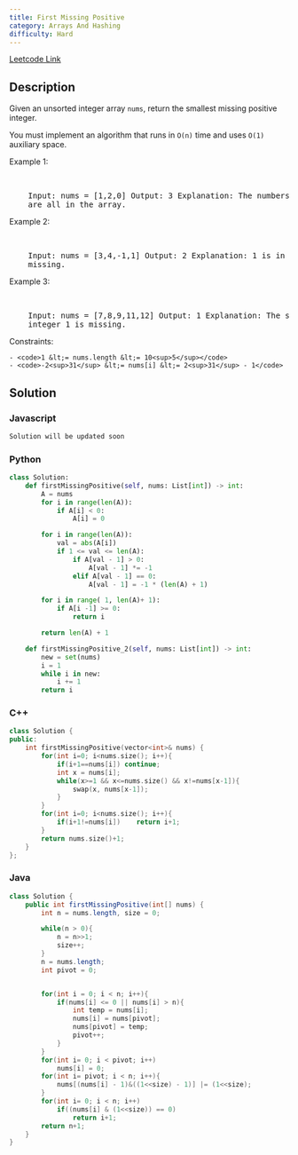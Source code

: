 ```yaml
---
title: First Missing Positive
category: Arrays And Hashing
difficulty: Hard
---
```


<Callout>

[Leetcode Link](https://leetcode.com/problems/first-missing-positive)

</Callout>

## Description

Given an unsorted integer array <code>nums</code>, return the smallest missing positive integer.

You must implement an algorithm that runs in <code>O(n)</code> time and uses <code>O(1)</code> auxiliary space.

Example 1:

<br />
<pre className="overflow-x-auto">
	Input: nums = [1,2,0] Output: 3 Explanation: The numbers in the range [1,2]
	are all in the array.
</pre>

Example 2:

<br />
<pre className="overflow-x-auto">
	Input: nums = [3,4,-1,1] Output: 2 Explanation: 1 is in the array but 2 is
	missing.
</pre>

Example 3:

<br />
<pre className="overflow-x-auto">
	Input: nums = [7,8,9,11,12] Output: 1 Explanation: The smallest positive
	integer 1 is missing.
</pre>

Constraints:

    - <code>1 &lt;= nums.length &lt;= 10<sup>5</sup></code>
    - <code>-2<sup>31</sup> &lt;= nums[i] &lt;= 2<sup>31</sup> - 1</code>

## Solution

### Javascript

```javascript
Solution will be updated soon
```

### Python

```python
class Solution:
    def firstMissingPositive(self, nums: List[int]) -> int:
        A = nums
        for i in range(len(A)):
            if A[i] < 0:
                A[i] = 0

        for i in range(len(A)):
            val = abs(A[i])
            if 1 <= val <= len(A):
                if A[val - 1] > 0:
                    A[val - 1] *= -1
                elif A[val - 1] == 0:
                    A[val - 1] = -1 * (len(A) + 1)

        for i in range( 1, len(A)+ 1):
            if A[i -1] >= 0:
                return i

        return len(A) + 1

    def firstMissingPositive_2(self, nums: List[int]) -> int:
        new = set(nums)
        i = 1
        while i in new:
            i += 1
        return i

```

### C++

```cpp
class Solution {
public:
    int firstMissingPositive(vector<int>& nums) {
        for(int i=0; i<nums.size(); i++){
            if(i+1==nums[i]) continue;
            int x = nums[i];
            while(x>=1 && x<=nums.size() && x!=nums[x-1]){
                swap(x, nums[x-1]);
            }
        }
        for(int i=0; i<nums.size(); i++){
            if(i+1!=nums[i])    return i+1;
        }
        return nums.size()+1;
    }
};

```

### Java

```java
class Solution {
    public int firstMissingPositive(int[] nums) {
        int n = nums.length, size = 0;

        while(n > 0){
            n = n>>1;
            size++;
        }
        n = nums.length;
        int pivot = 0;


        for(int i = 0; i < n; i++){
            if(nums[i] <= 0 || nums[i] > n){
                int temp = nums[i];
                nums[i] = nums[pivot];
                nums[pivot] = temp;
                pivot++;
            }
        }
        for(int i= 0; i < pivot; i++)
            nums[i] = 0;
        for(int i= pivot; i < n; i++){
            nums[(nums[i] - 1)&((1<<size) - 1)] |= (1<<size);
        }
        for(int i= 0; i < n; i++)
            if((nums[i] & (1<<size)) == 0)
                return i+1;
        return n+1;
    }
}

```
